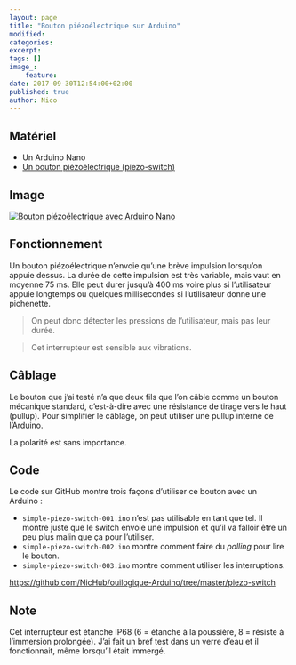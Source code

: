 ```yaml
---
layout: page
title: "Bouton piézoélectrique sur Arduino"
modified:
categories:
excerpt:
tags: []
image_:
    feature:
date: 2017-09-30T12:54:00+02:00
published: true
author: Nico
---
```


## Matériel

-   Un Arduino Nano
-   [Un bouton piézoélectrique (piezo-switch)][2]

## Image

[![Bouton piézoélectrique avec Arduino Nano][image-1]][image-1]

[image-1]: ../../files/2017-09-30-piezo-switch/2017-09-30-piezo-switch-001-lowres.jpg

## Fonctionnement

Un bouton piézoélectrique n’envoie qu’une brève impulsion lorsqu’on appuie dessus. La durée de cette impulsion est très variable, mais vaut en moyenne 75 ms. Elle peut durer jusqu’à 400 ms voire plus si l’utilisateur appuie longtemps ou quelques millisecondes si l’utilisateur donne une pichenette.

> On peut donc détecter les pressions de l’utilisateur, mais pas leur durée.

> Cet interrupteur est sensible aux vibrations.

## Câblage

Le bouton que j’ai testé n’a que deux fils que l’on câble comme un bouton mécanique standard, c’est-à-dire avec une résistance de tirage vers le haut (pullup). Pour simplifier le câblage, on peut utiliser une pullup interne de l’Arduino.

La polarité est sans importance.

## Code

Le code sur GitHub montre trois façons d’utiliser ce bouton avec un Arduino :

-   `simple-piezo-switch-001.ino` n’est pas utilisable en tant que tel. Il montre juste que le switch envoie une impulsion et qu’il va falloir être un peu plus malin que ça pour l’utiliser.
-   `simple-piezo-switch-002.ino` montre comment faire du _polling_ pour lire le bouton.
-   `simple-piezo-switch-003.ino` montre comment utiliser les interruptions.

[https://github.com/NicHub/ouilogique-Arduino/tree/master/piezo-switch][1]

## Note

Cet interrupteur est étanche IP68 (6 = étanche à la poussière, 8 = résiste à l’immersion prolongée). J’ai fait un bref test dans un verre d’eau et il fonctionnait, même lorsqu’il était immergé.

[1]: https://github.com/NicHub/ouilogique-Arduino/tree/master/piezo-switch
[2]: https://fr.aliexpress.com/item/ONPOW-16mm-piezo-commutateur-IP68-CE-RoHS-PS165Z10YNT1/32670308839.html
